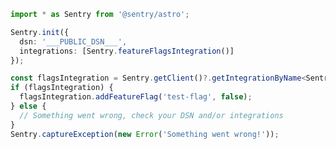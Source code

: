 ```typescript
import * as Sentry from '@sentry/astro';

Sentry.init({
  dsn: '___PUBLIC_DSN___',
  integrations: [Sentry.featureFlagsIntegration()]
});

const flagsIntegration = Sentry.getClient()?.getIntegrationByName<Sentry.FeatureFlagsIntegration>('FeatureFlags');
if (flagsIntegration) {
  flagsIntegration.addFeatureFlag('test-flag', false);
} else {
  // Something went wrong, check your DSN and/or integrations
}
Sentry.captureException(new Error('Something went wrong!'));
```
